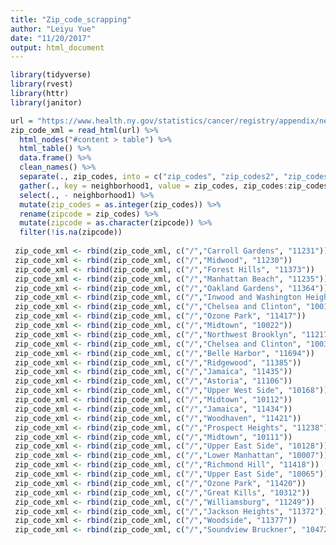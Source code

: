```yaml
---
title: "Zip_code_scrapping"
author: "Leiyu Yue"
date: "11/20/2017"
output: html_document
---
```



```r
library(tidyverse)
library(rvest)
library(httr)
library(janitor)
```


```r
url = "https://www.health.ny.gov/statistics/cancer/registry/appendix/neighborhoods.htm"
zip_code_xml = read_html(url) %>% 
  html_nodes("#content > table") %>% 
  html_table() %>% 
  data.frame() %>% 
  clean_names() %>% 
  separate(., zip_codes, into = c("zip_codes", "zip_codes2", "zip_codes3"), sep = ",") %>% 
  gather(., key = neighborhood1, value = zip_codes, zip_codes:zip_codes3) %>% 
  select(., - neighborhood1) %>% 
  mutate(zip_codes = as.integer(zip_codes)) %>% 
  rename(zipcode = zip_codes) %>% 
  mutate(zipcode = as.character(zipcode)) %>% 
  filter(!is.na(zipcode))
  
 zip_code_xml <- rbind(zip_code_xml, c("/","Carroll Gardens", "11231"))
 zip_code_xml <- rbind(zip_code_xml, c("/","Midwood", "11230"))
 zip_code_xml <- rbind(zip_code_xml, c("/","Forest Hills", "11373"))
 zip_code_xml <- rbind(zip_code_xml, c("/","Manhattan Beach", "11235"))
 zip_code_xml <- rbind(zip_code_xml, c("/","Oakland Gardens", "11364"))
 zip_code_xml <- rbind(zip_code_xml, c("/","Inwood and Washington Heights", "10034"))
 zip_code_xml <- rbind(zip_code_xml, c("/","Chelsea and Clinton", "10019"))
 zip_code_xml <- rbind(zip_code_xml, c("/","Ozone Park", "11417"))
 zip_code_xml <- rbind(zip_code_xml, c("/","Midtown", "10022"))
 zip_code_xml <- rbind(zip_code_xml, c("/","Northwest Brooklyn", "11217"))  
 zip_code_xml <- rbind(zip_code_xml, c("/","Chelsea and Clinton", "10036"))
 zip_code_xml <- rbind(zip_code_xml, c("/","Belle Harbor", "11694")) 
 zip_code_xml <- rbind(zip_code_xml, c("/","Ridgewood", "11385"))
 zip_code_xml <- rbind(zip_code_xml, c("/","Jamaica", "11435"))
 zip_code_xml <- rbind(zip_code_xml, c("/","Astoria", "11106"))
 zip_code_xml <- rbind(zip_code_xml, c("/","Upper West Side", "10168"))
 zip_code_xml <- rbind(zip_code_xml, c("/","Midtown", "10112"))
 zip_code_xml <- rbind(zip_code_xml, c("/","Jamaica", "11434"))
 zip_code_xml <- rbind(zip_code_xml, c("/","Woodhaven", "11421"))
 zip_code_xml <- rbind(zip_code_xml, c("/","Prospect Heights", "11238"))
 zip_code_xml <- rbind(zip_code_xml, c("/","Midtown", "10111"))
 zip_code_xml <- rbind(zip_code_xml, c("/","Upper East Side", "10128"))
 zip_code_xml <- rbind(zip_code_xml, c("/","Lower Manhattan", "10007"))
 zip_code_xml <- rbind(zip_code_xml, c("/","Richmond Hill", "11418"))
 zip_code_xml <- rbind(zip_code_xml, c("/","Upper East Side", "10065"))
 zip_code_xml <- rbind(zip_code_xml, c("/","Ozone Park", "11420"))
 zip_code_xml <- rbind(zip_code_xml, c("/","Great Kills", "10312"))
 zip_code_xml <- rbind(zip_code_xml, c("/","Williamsburg", "11249"))
 zip_code_xml <- rbind(zip_code_xml, c("/","Jackson Heights", "11372"))
 zip_code_xml <- rbind(zip_code_xml, c("/","Woodside", "11377"))
 zip_code_xml <- rbind(zip_code_xml, c("/","Soundview Bruckner", "10472"))
 
 
 

```



